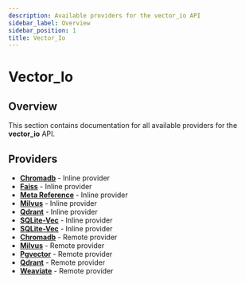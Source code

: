 ```yaml
---
description: Available providers for the vector_io API
sidebar_label: Overview
sidebar_position: 1
title: Vector_Io
---
```


# Vector_Io

## Overview

This section contains documentation for all available providers for the **vector_io** API.

## Providers

- **[Chromadb](./inline_chromadb)** - Inline provider
- **[Faiss](./inline_faiss)** - Inline provider
- **[Meta Reference](./inline_meta-reference)** - Inline provider
- **[Milvus](./inline_milvus)** - Inline provider
- **[Qdrant](./inline_qdrant)** - Inline provider
- **[SQLite-Vec](./inline_sqlite-vec)** - Inline provider
- **[SQLite-Vec](./inline_sqlite_vec)** - Inline provider
- **[Chromadb](./remote_chromadb)** - Remote provider
- **[Milvus](./remote_milvus)** - Remote provider
- **[Pgvector](./remote_pgvector)** - Remote provider
- **[Qdrant](./remote_qdrant)** - Remote provider
- **[Weaviate](./remote_weaviate)** - Remote provider
